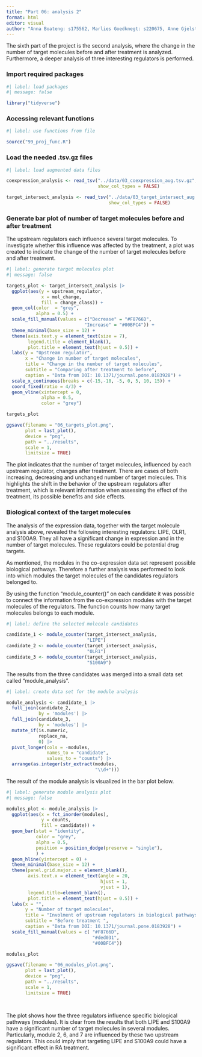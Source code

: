```yaml
---
title: "Part 06: analysis 2"
format: html
editor: visual
author: "Anna Boateng: s175562, Marlies Goedknegt: s220675, Anne Gjelstrup: s194530, Katja Jagd: s185395, Olivia Ronnenberg: s183359"
---
```

The sixth part of the project is the second analysis, where the change in the number of target molecules before and after treatment is analyzed. Furthermore, a deeper analysis of three interesting regulators is performed.

### Import required packages

```r
#| label: load packages
#| message: false

library("tidyverse")
```

### Accessing relevant functions

```r
#| label: use functions from file

source("99_proj_func.R")
```

### Load the needed .tsv.gz files

```r
#| label: load augmented data files

coexpression_analysis <- read_tsv("../data/03_coexpression_aug.tsv.gz",
                                  show_col_types = FALSE)

target_intersect_analysis <- read_tsv("../data/03_target_intersect_aug.tsv.gz",
                                      show_col_types = FALSE)
```

### Generate bar plot of number of target molecules before and after treatment

The upstream regulators each influence several target molecules. To investigate whether this influence was affected by the treatment, a plot was created to indicate the change of the number of target molecules before and after treatment.

```r
#| label: generate target molecules plot
#| message: false

targets_plot <- target_intersect_analysis |> 
  ggplot(aes(y = upstream_regulator,
             x = mol_change,
             fill = change_class)) +
  geom_col(color  = "grey", 
           alpha = 0.5) +
  scale_fill_manual(values = c("Decrease" = "#F8766D",
                             "Increase" = "#00BFC4")) +
  theme_minimal(base_size = 12) +
  theme(axis.text.y = element_text(size = 7),
        legend.title = element_blank(),
        plot.title = element_text(hjust = 0.5)) +
  labs(y = "Upstream regulator",
       x = "Change in number of target molecules",
       title = "Change in the number of target molecules",
       subtitle = "Comparing after treatment to before",
       caption = "Data from DOI: 10.1371/journal.pone.0183928") + 
  scale_x_continuous(breaks = c(-15,-10, -5, 0, 5, 10, 15)) +
  coord_fixed(ratio = 4/3) + 
  geom_vline(xintercept = 0,
             alpha = 0.5,
             color = "grey")

targets_plot

ggsave(filename = "06_targets_plot.png",
       plot = last_plot(),
       device = "png",
       path = "../results",
       scale = 1,
       limitsize = TRUE)


```

The plot indicates that the number of target molecules, influenced by each upstream regulator, changes after treatment. There are cases of both increasing, decreasing and unchanged number of target molecules. This highlights the shift in the behavior of the upstream regulators after treatment, which is relevant information when assessing the effect of the treatment, its possible benefits and side effects.

### Biological context of the target molecules

The analysis of the expression data, together with the target molecule analysis above, revealed the following interesting regulators: LIPE, OLR1, and S100A9. They all have a significant change in expression and in the number of target molecules. These regulators could be potential drug targets.

As mentioned, the modules in the co-expression data set represent possible biological pathways. Therefore a further analysis was performed to look into which modules the target molecules of the candidates regulators belonged to.

By using the function "module_counter()" on each candidate it was possible to connect the information from the co-expression modules with the target molecules of the regulators. The function counts how many target molecules belongs to each module.

```r
#| label: define the selected molecule candidates

candidate_1 <- module_counter(target_intersect_analysis, 
                              "LIPE")
candidate_2 <- module_counter(target_intersect_analysis, 
                              "OLR1")
candidate_3 <- module_counter(target_intersect_analysis, 
                              "S100A9")
```

The results from the three candidates was merged into a small data set called "module_analysis".

```r
#| label: create data set for the module analysis

module_analysis <- candidate_1 |> 
  full_join(candidate_2,
            by = 'modules') |> 
  full_join(candidate_3,
            by = 'modules') |> 
  mutate_if(is.numeric,
            replace_na,
            0) |> 
  pivot_longer(cols = -modules,
               names_to = "candidate",
               values_to = "counts") |> 
  arrange(as.integer(str_extract(modules, 
                                 "\\d+")))
```

The result of the module analysis is visualized in the bar plot below.

```r
#| label: generate module analysis plot
#| message: false

modules_plot <- module_analysis |>
  ggplot(aes(x = fct_inorder(modules), 
             y = counts, 
             fill = candidate)) +
  geom_bar(stat = "identity",
           color = "grey",
           alpha = 0.5,
           position = position_dodge(preserve = "single"),
           ) +
  geom_hline(yintercept = 0) + 
  theme_minimal(base_size = 12) +
  theme(panel.grid.major.x = element_blank(),
        axis.text.x = element_text(angle = 20,
                                   hjust = 1,
                                   vjust = 1),
        legend.title=element_blank(),
        plot.title = element_text(hjust = 0.5)) +
  labs(x = "",
       y = "Number of target molecules",
       title = "Involment of upstream regulators in biological pathways (modules)",
       subtitle = "Before treatment ",
       caption = "Data from DOI: 10.1371/journal.pone.0183928") +
  scale_fill_manual(values = c( "#F8766D",
                                "#ded031",
                                "#00BFC4")) 

modules_plot

ggsave(filename = "06_modules_plot.png",
       plot = last_plot(),
       device = "png",
       path = "../results",
       scale = 1,
       limitsize = TRUE)
               
                    
```

The plot shows how the three regulators influence specific biological pathways (modules). It is clear from the results that both LIPE and S100A9 have a significant number of target molecules in several modules. Particularly, module 2, 6, and 7 are influenced by these two upstream regulators. This could imply that targeting LIPE and S100A9 could have a significant effect in RA treatment.
